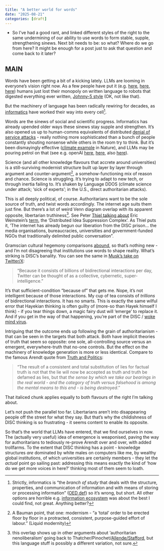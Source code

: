 ```yaml
---
title: "A better world for words"
date: "2025-08-21"
categories: [draft]
---
```


* So I've had a good rant, and linked different styles of the right to the same undermining of our ability to use words to form stable, supple, strengthening sinews. Next bit needs to be: so what? Where do we go from here? It might be enough for a post just to ask that question and come back to it later?

## MAIN

Words have been getting a bit of a kicking lately. LLMs are looming in everyone's vision right now. As a few people have put it (e.g. [here](https://www.spglobal.com/en/research-insights/special-reports/language-modeling-the-fundamentals), [here](https://pmc.ncbi.nlm.nih.gov/articles/PMC11137430/), [here](https://bigwildmindmachine.substack.com/p/the-ny-times-vs-openai)) humans just lost their monopoly on written language to robots that digested everything ever written, [Johnny-5 style](https://youtu.be/WnTKllDbu5o?t=42) (OK, not like that).

But the machinery of language has been radically rewiring for decades, as [informatics](https://en.wikipedia.org/wiki/Informatics_(disambiguation)) have worked their way into every cell[^informatics].

Words are the sinews of social and scientific progress. Informatics has already upended older ways these sinews stay supple and strengthen. It's also opened us up to human-comms equivalents of distributed [denial of service attacks](https://en.wikipedia.org/wiki/Denial-of-service_attack) - really nothing more sophisticated than a bunch of people constantly shouting nonsense while others in the room try to think. But it's been dismayingly effective ([climate example](https://www.nature.com/articles/s41598-024-74032-0) in Nature), and LLMs may be pouring petrol on that (see e.g. openAI [here](https://openai.com/index/disrupting-a-covert-iranian-influence-operation/), [here](https://cdn.openai.com/threat-intelligence-reports/influence-and-cyber-operations-an-update_October-2024.pdf), also [here](https://www.wired.com/story/pro-russia-disinformation-campaign-free-ai-tools/)). 

Science (and all other knowledge flavours that accrete around universities) is a still-surviving modernist structure built up layer by layer through argument and counter-argument[^1], a somehow-functioning mix of reason and chance. Science is struggling. It's trying to adapt to new tech, or through inertia failing to. It's shaken by Language DDOS (climate science under attack; 'sick of experts'; in the U.S., direct authoritarian attacks).

This is all deeply political, of course. Authoritarians want to be the sole source of truth, and twist words accordingly. The internet age suits them just fine. But there's a lot of weird Venn diagram overlap with its apparent opposite, libertarian truthiness[^libauth]. See Peter [Thiel talking about](https://archive.ph/PvS6B#selection-1971.190-1971.446) Eric Weinstein's [term](https://theportal.wiki/wiki/The_Distributed_Idea_Suppression_Complex_(The_DISC)), the 'Distributed Idea Suppression Complex'. As Thiel puts it, 'The internet has already begun our liberation from the DISC prison... the media organisations, bureaucracies, universities and government-funded NGOs that traditionally delimited public conversation".

Gramscian cultural hegemony comparisons [abound](https://www.reddit.com/r/ThePortal/comments/laigmm/bourdieu_and_the_disc_erics_neologisms/), so that's nothing new - and I'm not disagreeing that institutions use words to shape reality. What's striking is DISC's banality. You can see the same in [Musk's take on Twitter/X](https://www.businessinsider.com/elon-musk-twitter-fail-collective-superintelligence-2022-11):

> "Because it consists of billions of bidirectional interactions per day, Twitter can be thought of as a collective, cybernetic, super-intelligence."

It's that sufficient-condition "because of" that gets me. Nope, it's not intelligent because of those interactions. My cup of tea consists of *trillions* of bidirectional interactions. It has no smarts. This is exactly the same wilful error that Hayekian thinking is often guilty of (more-so than Hayek himself I think) - if you tear things down, a magic fairy dust will 'emerge' to replace it. And if you get in the way of that happening, you're part of the DISC / [woke mind virus](https://x.com/search?f=top&q=woke%20mind%20virus%20(from%3Aelonmusk)&src=typed_query).

Intriguing that the outcome ends up following the grain of authoritarianism - that can be seen in the targets that both attack. Both have implicit theories of truth that seem so opposite: one sole, all-controlling source versus an emergent, everywhere-truth that no-one controls. But the effect on the machinery of knowledge generation is more or less identical. Compare to the famous Arendt quote from [Truth and Politics](https://idanlandau.com/wp-content/uploads/2014/12/arendt-truth-and-politics.pdf):  

> "The result of a consistent and total substitution of lies for factual truth is not that the lie will now be accepted as truth and truth be defamed as lies, but that *the sense by which we take our bearings in the real world - and the category of truth versus falsehood is among the mental means to this end - is being destroyed*."

That italiced chunk applies equally to both flavours of the right I'm talking about.

Let's not push the parallel too far. Libertarians aren't into disappearing people off the street for what they say. But that's why the childishness of DISC thinking is so frustrating - it seems content to enable its opposite.

So that's the world that LLMs have entered, that we find ourselves in now. The (actually very useful) idea of emergence is weaponised, paving the way for authoritarians to tediously re-prove Arendt over and over, with added trollfarms. To the extent that DISC thinking has a point - knowledge structures *are* dominated by white males on computers like me, by wealthy global institutions, of which universities are certainly members - they let the *actual* point go sailing past: addressing this means exactly the kind of 'how do we get more voices in here?' thinking most of them seem to loath.



 

[^informatics]: Strictly, informatics is "the *branch of study* that deals with the structure, properties, and communication of information and with means of storing or processing information" ([OED def](oed_informatics.png))    so it's wrong, but short. All other options are horrible e.g. [information ecosystem](https://mitpress.mit.edu/9780262640428/information-ecologies/) was about the best I could find, not great. Anything better?
[^1]: A Bauman point, that one: modernism - "a ‘total’ order to be erected floor by floor in a protracted, consistent, purpose-guided effort of labour.” (Liquid modernity) 
[^libauth]: this overlap shows up in other arguments about 'authoritarian nenoliberalism' going back to Thatcher/Pinochet/[Allende/Stafford](https://coveredinbees.org.archived.website/node/165.html), but this language stuff is possibly a different variation, not sure.






